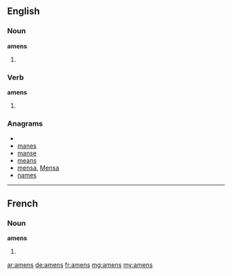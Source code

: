 ==English==

===Noun===
'''amens'''

# {{plural of|[[amen]]}}

===Verb===
'''amens'''

# {{third-person singular of|[[amen]]}}

===Anagrams===
* {{alphagram|aemns}}
* [[manes#English|manes]]
* [[manse#English|manse]]
* [[means#English|means]]
* [[mensa#English|mensa]], [[Mensa#English|Mensa]]
* [[names#English|names]]

----

==French==

===Noun===
'''amens''' {{m}}

# {{plural of|[[amen]]|lang=fr}}

[[ar:amens]]
[[de:amens]]
[[fr:amens]]
[[mg:amens]]
[[my:amens]]